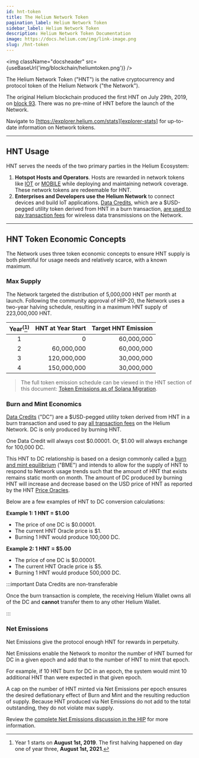 ```yaml
---
id: hnt-token
title: The Helium Network Token
pagination_label: Helium Network Token
sidebar_label: Helium Network Token
description: Helium Network Token Documentation
image: https://docs.helium.com/img/link-image.png
slug: /hnt-token
---
```



<img className="docsheader" src={useBaseUrl('img/blockchain/heliumtoken.png')} />

The Helium Network Token ("HNT") is the native cryptocurrency and protocol token of the Helium
Network ("the Network").

The original Helium blockchain produced the first HNT on July 29th, 2019, on [block 93][block-93].
There was no pre-mine of HNT before the launch of the Network.

Navigate to [https://explorer.helium.com/stats][explorer-stats] for up-to-date information on
Network tokens.

---

## HNT Usage

HNT serves the needs of the two primary parties in the Helium Ecosystem:

1. **Hotspot Hosts and Operators**. Hosts are rewarded in network tokens like [IOT][iot] or
   [MOBILE][mobile] while deploying and maintaining network coverage. These network tokens are
   redeemable for HNT.
2. **Enterprises and Developers use the Helium Network** to connect devices and build IoT
   applications. [Data Credits][datacredit], which are a $USD-pegged utility token derived from HNT
   in a burn transaction, [are used to pay transaction fees][txn-fees] for wireless data
   transmissions on the Network.

---

## HNT Token Economic Concepts

The Network uses three token economic concepts to ensure HNT supply is both plentiful for usage
needs and relatively scarce, with a known maximum.

### Max Supply

The Network targeted the distribution of 5,000,000 HNT per month at launch. Following the community
approval of HIP-20, the Network uses a two-year halving schedule, resulting in a maximum HNT supply
of 223,000,000 HNT.

| Year<sup>(</sup>[^1]<sup>)</sup> | HNT at Year Start | Target HNT Emission |
| :------------------------------: | ----------------: | ------------------: |
|                1                 |                 0 |          60,000,000 |
|                2                 |        60,000,000 |          60,000,000 |
|                3                 |       120,000,000 |          30,000,000 |
|                4                 |       150,000,000 |          30,000,000 |

> The full token emission schedule can be viewed in the HNT section of this document: [Token
> Emissions as of Solana Migration][sol-emissions].

[^1]:
    Year 1 starts on **August 1st, 2019**. The first halving happened on day one of year three,
    **August 1st, 2021**.

### Burn and Mint Economics

[Data Credits][datacredit] ("DC") are a $USD-pegged utility token derived from HNT in a burn
transaction and used to pay [all transaction fees][txn-fees] on the Helium Network. DC is only
produced by burning HNT.

One Data Credit will always cost $0.00001. Or, $1.00 will always exchange for 100,000 DC.

This HNT to DC relationship is based on a design commonly called a [burn and mint equilibrium][bme]
("BME") and intends to allow for the supply of HNT to respond to Network usage trends such that the
amount of HNT that exists remains static month on month. The amount of DC produced by burning HNT
will increase and decrease based on the USD price of HNT as reported by the HNT [Price
Oracles][price-oracles].

Below are a few examples of HNT to DC conversion calculations:

**Example 1: 1 HNT = $1.00**

- The price of one DC is $0.00001.
- The current HNT Oracle price is $1.
- Burning 1 HNT would produce 100,000 DC.

**Example 2: 1 HNT = $5.00**

- The price of one DC is $0.00001.
- The current HNT Oracle price is $5.
- Burning 1 HNT would produce 500,000 DC.

:::important Data Credits are non-transferable

Once the burn transaction is complete, the receiving Helium Wallet owns all of the DC and **cannot**
transfer them to any other Helium Wallet.

:::

### Net Emissions

Net Emissions give the protocol enough HNT for rewards in perpetuity.

Net Emissions enable the Network to monitor the number of HNT burned for DC in a given epoch and add
that to the number of HNT to mint that epoch.

For example, if 10 HNT burn for DC in an epoch, the system would mint 10 additional HNT than were
expected in that given epoch.

A cap on the number of HNT minted via Net Emissions per epoch ensures the desired deflationary
effect of Burn and Mint and the resulting reduction of supply. Because HNT produced via Net
Emissions do not add to the total outstanding, they do not violate max supply.

Review the [complete Net Emissions discussion in the HIP][hip-20] for more information.

[block-93]: https://explorer-old.helium.com/txns/sEP-cbb2tvSrfbBleT21yGDNM8FIjNr3UT3k3BeZELw
[bme]: https://multicoin.capital/2018/02/13/new-models-utility-tokens/
[datacredit]: /data-credit
[explorer-stats]: https://explorer.helium.com/stats
[hip-20]: https://github.com/helium/HIP/blob/master/0020-hnt-max-supply.md#net-emissions
[iot]: /iot-token
[mobile]: /mobile-token
[price-oracles]: /oracles/price-oracles
[sol-emissions]:
  https://github.com/helium/HIP/blob/main/HIP-solana-parameters/token-emissions-as-of-solana-migration.pdf
[txn-fees]: /iot-transaction-fees
